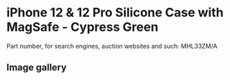 # iPhone 12 & 12 Pro Silicone Case with MagSafe - Cypress Green

Part number, for search engines, auction websites and such: MHL33ZM/A

## Image gallery

<div style={{ width: "768px" }}>
  <GalleryComponent
    images={[
      {
        original: "/everysource/MHL33",
        thumbnail: "/everypreview/MHL33",
      },
      {
        original: "/everysource/MHL33_AV01",
        thumbnail: "/everypreview/MHL33_AV01",
      },
      {
        original: "/everysource/MHL33_AV02",
        thumbnail: "/everypreview/MHL33_AV02",
      },
      {
        original: "/everysource/MHL33_AV03",
        thumbnail: "/everypreview/MHL33_AV03",
      },
      {
        original: "/everysource/MHL33_AV04",
        thumbnail: "/everypreview/MHL33_AV04",
      },
      {
        original: "/everysource/MHL33_AV05",
        thumbnail: "/everypreview/MHL33_AV05",
      },
      {
        original: "/everysource/MHL33_AV06",
        thumbnail: "/everypreview/MHL33_AV06",
      },
      {
        original: "/everysource/MHL33_AV07",
        thumbnail: "/everypreview/MHL33_AV07",
      },
      {
        original: "/everysource/MHL33_AV08",
        thumbnail: "/everypreview/MHL33_AV08",
      },
      {
        original: "/everysource/MHL33_AV09",
        thumbnail: "/everypreview/MHL33_AV09",
      },
      {
        original: "/everysource/MHL33_AV10",
        thumbnail: "/everypreview/MHL33_AV10",
      }
    ]}
  />
</div>